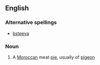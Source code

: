 ==English==

===Alternative spellings===
*[[bsteeya]]

===Noun===
{{en-noun}}

# A [[Moroccan]] meat [[pie]], usually of [[pigeon]]